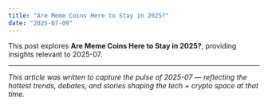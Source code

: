 ```yaml
---
title: "Are Meme Coins Here to Stay in 2025?"
date: "2025-07-09"
---
```


This post explores **Are Meme Coins Here to Stay in 2025?**, providing insights relevant to 2025-07.

---

*This article was written to capture the pulse of 2025-07 — reflecting the hottest trends, debates, and stories shaping the tech + crypto space at that time.*

